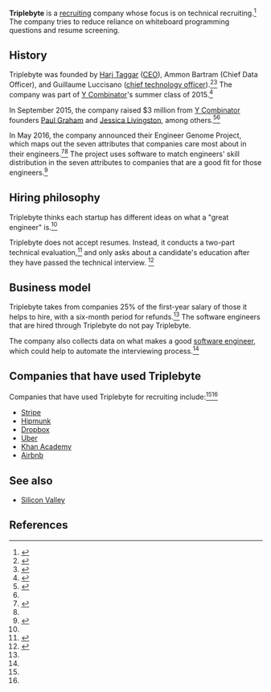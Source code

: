 {{Infobox company
| name           = Triplebyte
| logo           = 
| logo_size      = 
| logo_alt       = 
| logo_caption   = 
| logo_padding   = 
| image          = 
| image_size     = 
| image_alt      = 
| image_caption  = 
| native_name    = 
| native_name_lang =  <!-- Use ISO 639-1 code, e.g. "fr" for French. For multiple names in different languages, use {{lang|[code]|[name]}}. -->
| former_name    = 
| type           = 
| industry       = Tech recruiting
| founded        =     <!-- if known: {{start date|YYYY|MM|DD}} in [[city]], [[country]] -->
| founders       =  Harj Taggar (CEO), Ammon Bartram (Chief Data Officer), and Guillaume Luccisano
| hq_location    = 
| hq_location_city = [[San Francisco]]<ref>{{cite web |url= https://www.crunchbase.com/organization/triplebyte |title= Triplebyte |publisher=CrunchBase}}</ref>
| hq_location_country = 
| area_served    =     <!-- or: | areas_served = -->
| key_people     = 
| products       = 
| brands         = 
| services       = 
| owner          =               <!-- or: | owners = -->
| ratio          = <!-- for BANKS ONLY -->
| rating         = <!-- for BANKS ONLY -->
| website        = {{URL|triplebyte.com}}

}}'''Triplebyte''' is a [[Recruitment|recruiting]] company whose focus is on technical recruiting.<ref name="tc">{{cite web |url=http://techcrunch.com/2015/05/07/triplebyte/ |accessdate=January 12, 2016 |publisher=TechCrunch |date=May 7, 2015 |first=Kim-Mai |last=Cutler |title=Former YC Partner Harj Taggar Is Building The New Technical Hiring Pipeline With TripleByte}}</ref> The company tries to reduce reliance on whiteboard programming questions and resume screening.

==History==

Triplebyte was founded by [[Harj Taggar]] ([[CEO]]), Ammon Bartram (Chief Data Officer), and Guillaume Luccisano ([[chief technology officer]]).<ref name="about_page">{{cite web |url=https://triplebyte.com/about |title=About Triplebyte |accessdate=January 12, 2016}}</ref><ref name="angellist">{{cite web |url=https://angel.co/triplebyte |title=Triplebyte |accessdate=January 12, 2016 |publisher=AngelList}}</ref> The company was part of [[Y Combinator (company)|Y Combinator]]'s summer class of 2015.<ref>{{cite web |url=http://softwareengineeringdaily.com/2015/12/23/hiring-engineers-with-ammon-bartram/ |title=Hiring Engineers with Ammon Bartram |accessdate=June 3, 2016 |date=December 23, 2015 |publisher=Software Engineering Daily}}</ref>

In September 2015, the company raised $3 million from [[Y Combinator (company)|Y Combinator]] founders [[Paul Graham (computer programmer)|Paul Graham]] and [[Jessica Livingston]], among others.<ref name="tc_3m">{{cite web |url=http://techcrunch.com/2015/09/28/triplebyte-3m/ |title=Triplebyte, The Technical Recruiting Platform From Former YC Partner Harj Taggar, Raises $3M |first=Kim-Mai |last=Cutler |accessdate=January 12, 2016 |date=September 28, 2015}}</ref><ref name=fastcompany/>

In May 2016, the company announced their Engineer Genome Project, which maps out the seven attributes that companies care most about in their engineers.<ref>{{cite web |url= http://blog.triplebyte.com/triplebyte-engineer-genome-project |title=Triplebyte Engineer Genome Project |date=May 4, 2016 |accessdate=June 3, 2016 |publisher=Triplebyte}}</ref><ref name=fastcompany/> The project uses software to match engineers' skill distribution in the seven attributes to companies that are a good fit for those engineers.<ref name=tc-genome>{{cite web |url=http://techcrunch.com/2016/05/04/technical-recruiting-platform-triplebyte-launches-pandora-like-engineer-genome-project/ |title=Technical recruiting platform Triplebyte launches engineer genome project |author=Megan Rose Dickey |date=May 4, 2016 |accessdate=June 3, 2016 |publisher=TechCrunch}}</ref>

==Hiring philosophy==

Triplebyte thinks each startup has different ideas on what a "great engineer" is.<ref name="tc_3m" />

Triplebyte does not accept resumes. Instead, it conducts a two-part technical evaluation,<ref name=fastcompany>{{cite web |url=http://www.fastcompany.com/3059901/why-this-tech-recruiting-platform-doesnt-accept-resumes |title=Why This Tech Recruiting Platform Doesn't Accept Resumes |accessdate=2016-06-03 |author=Lydia Dishman |date=2016-05-16 |publisher=Fast Company}}</ref> and only asks about a candidate's education after they have passed the technical interview. <ref name="fortune">{{cite web |url=http://fortune.com/2016/05/19/triplebyte-coding-bootcamp-study/ |title=Can ‘Coding Bootcamps’ Fix The Shortage of Engineers? |accessdate=June 3, 2016 |date=May 19, 2016 |last=Kokalitcheva |first=Kia |publisher=Fortune}}</ref>

==Business model==

Triplebyte takes from companies 25% of the first-year salary of those it helps to hire, with a six-month period for refunds.<ref name="tc" /> The software engineers that are hired through Triplebyte do not pay Triplebyte.

The company also collects data on what makes a good [[software engineer]], which could help to automate the interviewing process.<ref name="tc" />

==Companies that have used Triplebyte==

Companies that have used Triplebyte for recruiting include:<ref name=fastcompany/><ref name=tc-genome/>

* [[Stripe (company)|Stripe]] 
* [[Hipmunk]]
* [[Dropbox (service)|Dropbox]]
* [[Uber (company)|Uber]]
* [[Khan Academy]]
* [[Airbnb]]

==See also==
*[[Silicon Valley]]

==References==

{{reflist|2}}

